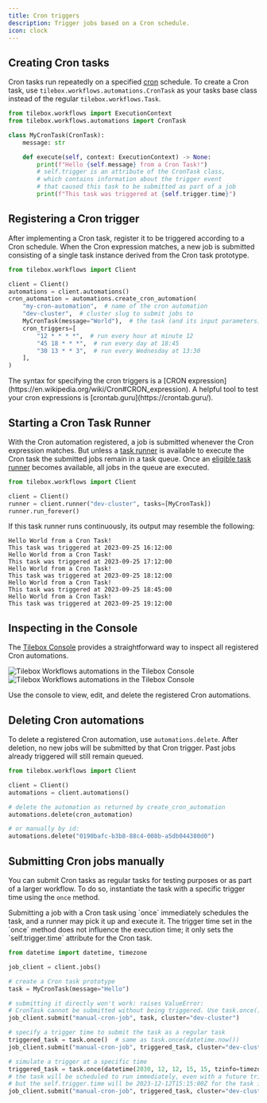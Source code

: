 ```yaml
---
title: Cron triggers
description: Trigger jobs based on a Cron schedule.
icon: clock
---
```


## Creating Cron tasks

Cron tasks run repeatedly on a specified [cron](https://en.wikipedia.org/wiki/Cron) schedule.
To create a Cron task, use `tilebox.workflows.automations.CronTask` as your tasks base class instead of the regular `tilebox.workflows.Task`.

```python Python
from tilebox.workflows import ExecutionContext
from tilebox.workflows.automations import CronTask

class MyCronTask(CronTask):
    message: str

    def execute(self, context: ExecutionContext) -> None:
        print(f"Hello {self.message} from a Cron Task!")
        # self.trigger is an attribute of the CronTask class,
        # which contains information about the trigger event
        # that caused this task to be submitted as part of a job
        print(f"This task was triggered at {self.trigger.time}")
```

## Registering a Cron trigger

After implementing a Cron task, register it to be triggered according to a Cron schedule.
When the Cron expression matches, a new job is submitted consisting of a single task instance derived from the Cron task prototype.

```python Python
from tilebox.workflows import Client

client = Client()
automations = client.automations()
cron_automation = automations.create_cron_automation(
    "my-cron-automation",  # name of the cron automation
    "dev-cluster",  # cluster slug to submit jobs to
    MyCronTask(message="World"),  # the task (and its input parameters) to run repeatedly
    cron_triggers=[
        "12 * * * *",  # run every hour at minute 12
        "45 18 * * *",  # run every day at 18:45
        "30 13 * * 3",  # run every Wednesday at 13:30
    ],
)
```

<Tip>
    The syntax for specifying the cron triggers is a [CRON expression](https://en.wikipedia.org/wiki/Cron#CRON_expression).
    A helpful tool to test your cron expressions is [crontab.guru](https://crontab.guru/).
</Tip>

## Starting a Cron Task Runner

With the Cron automation registered, a job is submitted whenever the Cron expression matches. But unless a [task runner](/workflows/concepts/task-runners) is available to execute the Cron task the submitted jobs remain in a task queue.
Once an [eligible task runner](/workflows/concepts/task-runners#task-selection) becomes available, all jobs in the queue are executed.

```python Python
from tilebox.workflows import Client

client = Client()
runner = client.runner("dev-cluster", tasks=[MyCronTask])
runner.run_forever()
```

If this task runner runs continuously, its output may resemble the following:

```plaintext Output
Hello World from a Cron Task!
This task was triggered at 2023-09-25 16:12:00
Hello World from a Cron Task!
This task was triggered at 2023-09-25 17:12:00
Hello World from a Cron Task!
This task was triggered at 2023-09-25 18:12:00
Hello World from a Cron Task!
This task was triggered at 2023-09-25 18:45:00
Hello World from a Cron Task!
This task was triggered at 2023-09-25 19:12:00
```

## Inspecting in the Console

The [Tilebox Console](https://console.tilebox.com/workflows/automations) provides a straightforward way to inspect all registered Cron automations.

<Frame>
  <img src="/assets/console/automation-edit-light.png" alt="Tilebox Workflows automations in the Tilebox Console" className="dark:hidden" />
  <img src="/assets/console/automation-edit-dark.png" alt="Tilebox Workflows automations in the Tilebox Console" className="hidden dark:block" />
</Frame>

Use the console to view, edit, and delete the registered Cron automations.

## Deleting Cron automations

To delete a registered Cron automation, use `automations.delete`. After deletion, no new jobs will be submitted by that Cron trigger. Past jobs already triggered will still remain queued.

```python Python
from tilebox.workflows import Client

client = Client()
automations = client.automations()

# delete the automation as returned by create_cron_automation
automations.delete(cron_automation)

# or manually by id:
automations.delete("0190bafc-b3b8-88c4-008b-a5db044380d0")
```

## Submitting Cron jobs manually

You can submit Cron tasks as regular tasks for testing purposes or as part of a larger workflow. To do so, instantiate the task with a specific trigger time using the `once` method.

<Note>
    Submitting a job with a Cron task using `once` immediately schedules the task, and a runner may pick it up and execute it. The trigger time set in the `once` method does not influence the execution time; it only sets the `self.trigger.time` attribute for the Cron task.
</Note>

```python Python
from datetime import datetime, timezone

job_client = client.jobs()

# create a Cron task prototype
task = MyCronTask(message="Hello")

# submitting it directly won't work: raises ValueError:
# CronTask cannot be submitted without being triggered. Use task.once().
job_client.submit("manual-cron-job", task, cluster="dev-cluster")

# specify a trigger time to submit the task as a regular task
triggered_task = task.once()  # same as task.once(datetime.now())
job_client.submit("manual-cron-job", triggered_task, cluster="dev-cluster")

# simulate a trigger at a specific time
triggered_task = task.once(datetime(2030, 12, 12, 15, 15, tzinfo=timezone.utc))
# the task will be scheduled to run immediately, even with a future trigger time
# but the self.trigger.time will be 2023-12-12T15:15:00Z for the task instance
job_client.submit("manual-cron-job", triggered_task, cluster="dev-cluster")
```
